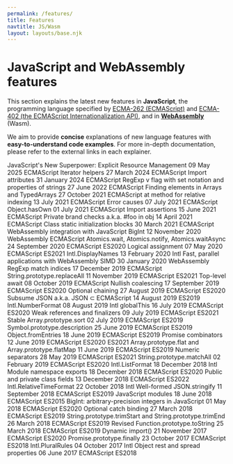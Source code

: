 ```yaml
---
permalink: /features/
title: Features
navtitle: JS/Wasm
layout: layouts/base.njk
---
```

<h1>JavaScript and WebAssembly features</h1>

<p>This section explains the latest new features in <strong>JavaScript</strong>, the programming language specified by <a href="https://tc39.es/ecma262/">ECMA-262 (ECMAScript)</a>
and <a href="https://tc39.es/ecma402/">ECMA-402 (the ECMAScript Internationalization API)</a>, and in <a href="https://webassembly.github.io/spec/core/"><strong>WebAssembly</strong></a> (Wasm).</p>

<!--truncate-->
<p>We aim to provide <strong>concise</strong> explanations of new language features with <strong>easy-to-understand code examples</strong>.
For more in-depth documentation, please refer to the external links in each explainer.</p>

JavaScript's New Superpower: Explicit Resource Management 09 May 2025 ECMAScript
Iterator helpers 27 March 2024 ECMAScript
Import attributes 31 January 2024 ECMAScript
RegExp v flag with set notation and properties of strings 27 June 2022 ECMAScript
Finding elements in Arrays and TypedArrays 27 October 2021 ECMAScript
at method for relative indexing 13 July 2021 ECMAScript
Error causes 07 July 2021 ECMAScript
Object.hasOwn 01 July 2021 ECMAScript
Import assertions 15 June 2021 ECMAScript
Private brand checks a.k.a. #foo in obj 14 April 2021 ECMAScript
Class static initialization blocks 30 March 2021 ECMAScript
WebAssembly integration with JavaScript BigInt 12 November 2020 WebAssembly ECMAScript
Atomics.wait, Atomics.notify, Atomics.waitAsync 24 September 2020 ECMAScript ES2020
Logical assignment 07 May 2020 ECMAScript ES2021
Intl.DisplayNames 13 February 2020 Intl
Fast, parallel applications with WebAssembly SIMD 30 January 2020 WebAssembly
RegExp match indices 17 December 2019 ECMAScript
String.prototype.replaceAll 11 November 2019 ECMAScript ES2021
Top-level await 08 October 2019 ECMAScript
Nullish coalescing 17 September 2019 ECMAScript ES2020
Optional chaining 27 August 2019 ECMAScript ES2020
Subsume JSON a.k.a. JSON ⊂ ECMAScript 14 August 2019 ES2019
Intl.NumberFormat 08 August 2019 Intl
globalThis 16 July 2019 ECMAScript ES2020
Weak references and finalizers 09 July 2019 ECMAScript ES2021
Stable Array.prototype.sort 02 July 2019 ECMAScript ES2019
Symbol.prototype.description 25 June 2019 ECMAScript ES2019
Object.fromEntries 18 June 2019 ECMAScript ES2019
Promise combinators 12 June 2019 ECMAScript ES2020 ES2021
Array.prototype.flat and Array.prototype.flatMap 11 June 2019 ECMAScript ES2019
Numeric separators 28 May 2019 ECMAScript ES2021
String.prototype.matchAll 02 February 2019 ECMAScript ES2020
Intl.ListFormat 18 December 2018 Intl
Module namespace exports 18 December 2018 ECMAScript ES2020
Public and private class fields 13 December 2018 ECMAScript ES2022
Intl.RelativeTimeFormat 22 October 2018 Intl
Well-formed JSON.stringify 11 September 2018 ECMAScript ES2019
JavaScript modules 18 June 2018 ECMAScript ES2015
BigInt: arbitrary-precision integers in JavaScript 01 May 2018 ECMAScript ES2020
Optional catch binding 27 March 2018 ECMAScript ES2019
String.prototype.trimStart and String.prototype.trimEnd 26 March 2018 ECMAScript ES2019
Revised Function.prototype.toString 25 March 2018 ECMAScript ES2019
Dynamic import() 21 November 2017 ECMAScript ES2020
Promise.prototype.finally 23 October 2017 ECMAScript ES2018
Intl.PluralRules 04 October 2017 Intl
Object rest and spread properties 06 June 2017 ECMAScript ES2018
